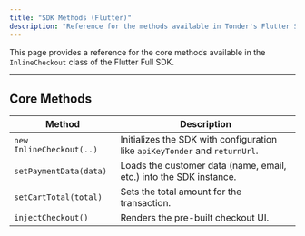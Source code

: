 ```yaml
---
title: "SDK Methods (Flutter)"
description: "Reference for the methods available in Tonder's Flutter SDK."
---
```


This page provides a reference for the core methods available in the `InlineCheckout` class of the Flutter Full SDK.

---

## Core Methods

| Method               | Description                                                                     |
| -------------------- | ------------------------------------------------------------------------------- |
| `new InlineCheckout(..)` | Initializes the SDK with configuration like `apiKeyTonder` and `returnUrl`.     |
| `setPaymentData(data)` | Loads the customer data (name, email, etc.) into the SDK instance.              |
| `setCartTotal(total)`| Sets the total amount for the transaction.                                      |
| `injectCheckout()`   | Renders the pre-built checkout UI.                                              |